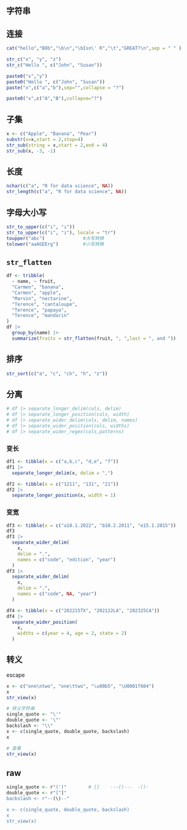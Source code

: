 ## 字符串



## 连接

```r


cat("hello","BOb","\b\n","\bIsn\' R","\t","GREAT?\n",sep = " " )

str_c("x", "y", "z")
str_c("Hello ", c("John", "Susan"))

paste0("x","y")
paste0("Hello ", c("John", "Susan"))
paste("x",c("a","b"),sep="",collapse = "?")  

paste0("x",c("A","B"),collapse="?")
```

## 子集

```r

x <- c("Apple", "Banana", "Pear")
substr(x=x,start = 2,stop=4)   
str_sub(string = x,start = 2,end = 4)
str_sub(x, -3, -1)
```

## 长度

```r
nchar(c("a", "R for data science", NA))
str_length(c("a", "R for data science", NA))
```

## 字母大小写

```r
str_to_upper(c("i", "ı"))
str_to_upper(c("i", "ı"), locale = "tr")
toupper("abc")              #大写转换
tolower("aaAGEErg")         #小写转换
```

## `str_flatten`

```r
df <- tribble(
  ~ name, ~ fruit,
  "Carmen", "banana",
  "Carmen", "apple",
  "Marvin", "nectarine",
  "Terence", "cantaloupe",
  "Terence", "papaya",
  "Terence", "mandarin"
)
df |>
  group_by(name) |> 
  summarize(fruits = str_flatten(fruit, ", ",last = ", and "))
```

## 排序

```r
str_sort(c("a", "c", "ch", "h", "z"))
```

## 分离

```r
# df |> separate_longer_delim(cols, delim)
# df |> separate_longer_position(cols, width)
# df |> separate_wider_delim(cols, delim, names)
# df |> separate_wider_position(cols, widths)
# df |> separate_wider_regex(cols,patterns)
```

### 变长

```r
df1 <- tibble(x = c("a,b,c", "d,e", "f"))
df1 |> 
  separate_longer_delim(x, delim = ",")

df2 <- tibble(x = c("1211", "131", "21"))
df2 |> 
  separate_longer_position(x, width = 1)
```

### 变宽

```r
df3 <- tibble(x = c("a10.1.2022", "b10.2.2011", "e15.1.2015"))
df3
df3 |> 
  separate_wider_delim(
    x,
    delim = ".",
    names = c("code", "edition", "year")
  )
df3 |> 
  separate_wider_delim(
    x,
    delim = ".",
    names = c("code", NA, "year")
  )

df4 <- tibble(x = c("202215TX", "202122LA", "202325CA")) 
df4 |> 
  separate_wider_position(
    x,
    widths = c(year = 4, age = 2, state = 2)
  )
```

## 转义

escape

```r
x <- c("one\ntwo", "one\ttwo", "\u00b5", "\U0001f604")
x
str_view(x)
```

```r

# 转义字符串
single_quote <- "\'"
double_quote <- '\"'
backslash <- "\\"
x <- c(single_quote, double_quote, backslash)
x

# 查看
str_view(x)
```

## raw

```r
single_quote <- r"(')"        # []    ---()---  -()-
double_quote <- r"["]"
backslash <- r"--(\)--"

x <- c(single_quote, double_quote, backslash)
x
str_view(x)
```
